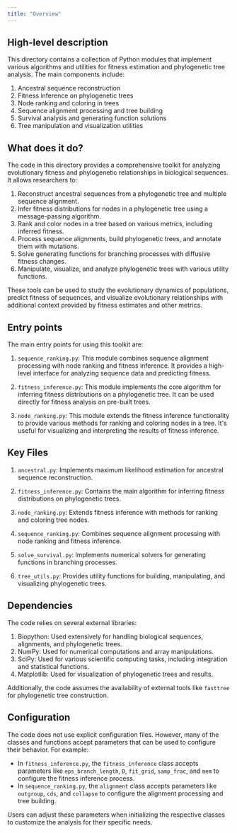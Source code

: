 ```yaml
---
title: "Overview"
---
```


## High-level description
This directory contains a collection of Python modules that implement various algorithms and utilities for fitness estimation and phylogenetic tree analysis. The main components include:

1. Ancestral sequence reconstruction
2. Fitness inference on phylogenetic trees
3. Node ranking and coloring in trees
4. Sequence alignment processing and tree building
5. Survival analysis and generating function solutions
6. Tree manipulation and visualization utilities

## What does it do?
The code in this directory provides a comprehensive toolkit for analyzing evolutionary fitness and phylogenetic relationships in biological sequences. It allows researchers to:

1. Reconstruct ancestral sequences from a phylogenetic tree and multiple sequence alignment.
2. Infer fitness distributions for nodes in a phylogenetic tree using a message-passing algorithm.
3. Rank and color nodes in a tree based on various metrics, including inferred fitness.
4. Process sequence alignments, build phylogenetic trees, and annotate them with mutations.
5. Solve generating functions for branching processes with diffusive fitness changes.
6. Manipulate, visualize, and analyze phylogenetic trees with various utility functions.

These tools can be used to study the evolutionary dynamics of populations, predict fitness of sequences, and visualize evolutionary relationships with additional context provided by fitness estimates and other metrics.

## Entry points
The main entry points for using this toolkit are:

1. `sequence_ranking.py`: This module combines sequence alignment processing with node ranking and fitness inference. It provides a high-level interface for analyzing sequence data and predicting fitness.

2. `fitness_inference.py`: This module implements the core algorithm for inferring fitness distributions on a phylogenetic tree. It can be used directly for fitness analysis on pre-built trees.

3. `node_ranking.py`: This module extends the fitness inference functionality to provide various methods for ranking and coloring nodes in a tree. It's useful for visualizing and interpreting the results of fitness inference.

## Key Files
1. `ancestral.py`: Implements maximum likelihood estimation for ancestral sequence reconstruction.

2. `fitness_inference.py`: Contains the main algorithm for inferring fitness distributions on phylogenetic trees.

3. `node_ranking.py`: Extends fitness inference with methods for ranking and coloring tree nodes.

4. `sequence_ranking.py`: Combines sequence alignment processing with node ranking and fitness inference.

5. `solve_survival.py`: Implements numerical solvers for generating functions in branching processes.

6. `tree_utils.py`: Provides utility functions for building, manipulating, and visualizing phylogenetic trees.

## Dependencies
The code relies on several external libraries:

1. Biopython: Used extensively for handling biological sequences, alignments, and phylogenetic trees.
2. NumPy: Used for numerical computations and array manipulations.
3. SciPy: Used for various scientific computing tasks, including integration and statistical functions.
4. Matplotlib: Used for visualization of phylogenetic trees and results.

Additionally, the code assumes the availability of external tools like `fasttree` for phylogenetic tree construction.

## Configuration
The code does not use explicit configuration files. However, many of the classes and functions accept parameters that can be used to configure their behavior. For example:

- In `fitness_inference.py`, the `fitness_inference` class accepts parameters like `eps_branch_length`, `D`, `fit_grid`, `samp_frac`, and `mem` to configure the fitness inference process.
- In `sequence_ranking.py`, the `alignment` class accepts parameters like `outgroup`, `cds`, and `collapse` to configure the alignment processing and tree building.

Users can adjust these parameters when initializing the respective classes to customize the analysis for their specific needs.